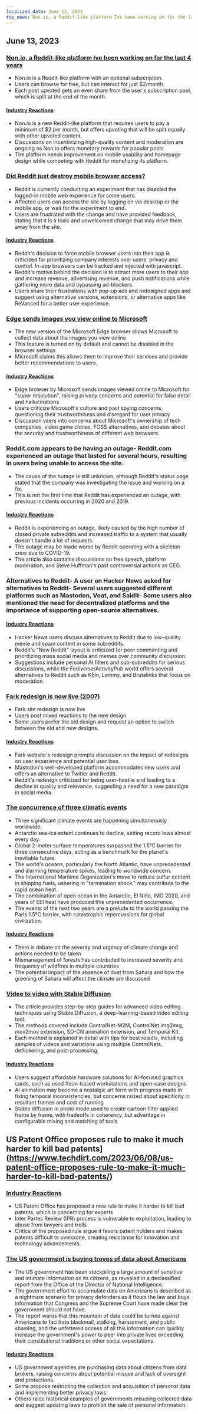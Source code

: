 ```yaml
---
localized_date: June 13, 2023
top_news: Non.io, a Reddit-like platform Ive been working on for the last 4 years
---
```




<CallToAction />

<Steps>

## June 13, 2023

### [Non.io, a Reddit-like platform Ive been working on for the last 4 years](https://non.io)

- Non.io is a Reddit-like platform with an optional subscription.
- Users can browse for free, but can interact for just $2/month.
- Each post upvoted gets an even share from the user's subscription pool, which is split at the end of the month.

#### [Industry Reactions](http://news.ycombinator.com/item?id=36296695)

- Non.io is a new Reddit-like platform that requires users to pay a minimum of $2 per month, but offers upvoting that will be split equally with other upvoted content.
- Discussions on incentivizing high-quality content and moderation are ongoing as Non.io offers monetary rewards for popular posts.
- The platform needs improvement on mobile usability and homepage design while competing with Reddit for monetizing its platform.

### [Did Reddit just destroy mobile browser access?](https://reddit.com/r/help/comments/135tly1/helpdid_reddit_just_destroy_mobile_browser_access/)

- Reddit is currently conducting an experiment that has disabled the logged-in mobile web experience for some users.
- Affected users can access the site by logging on via desktop or the mobile app, or wait for the experiment to end.
- Users are frustrated with the change and have provided feedback, stating that it is a toxic and unwelcomed change that may drive them away from the site.

#### [Industry Reactions](http://news.ycombinator.com/item?id=36287411)

- Reddit's decision to force mobile browser users into their app is criticized for prioritizing company interests over users' privacy and control. In-app browsers can be tracked and injected with javascript.
- Reddit's motive behind the decision is to attract more users to their app and increase revenue, advertising revenue, and push notifications while gathering more data and bypassing ad-blockers.
- Users share their frustrations with pop-up ads and redesigned apps and suggest using alternative versions, extensions, or alternative apps like ReVanced for a better user experience.

### [Edge sends images you view online to Microsoft](https://www.neowin.net/news/edge-sends-images-you-view-online-to-microsoft-here-is-how-to-disable-that/)

- The new version of the Microsoft Edge browser allows Microsoft to collect data about the images you view online
- This feature is turned on by default and cannot be disabled in the browser settings
- Microsoft claims this allows them to improve their services and provide better recommendations to users.

#### [Industry Reactions](http://news.ycombinator.com/item?id=36295364)

- Edge browser by Microsoft sends images viewed online to Microsoft for "super resolution", raising privacy concerns and potential for false detail and hallucinations
- Users criticize Microsoft's culture and past spying concerns, questioning their trustworthiness and disregard for user privacy
- Discussion veers into concerns about Microsoft's ownership of tech companies, video game clones, FOSS alternatives, and debates about the security and trustworthiness of different web browsers.

### Reddit.com appears to be having an outage- Reddit.com experienced an outage that lasted for several hours, resulting in users being unable to access the site.

- The cause of the outage is still unknown, although Reddit's status page stated that the company was investigating the issue and working on a fix.
- This is not the first time that Reddit has experienced an outage, with previous incidents occurring in 2020 and 2019.

#### [Industry Reactions](http://news.ycombinator.com/item?id=36294244)

- Reddit is experiencing an outage, likely caused by the high number of closed private subreddits and increased traffic to a system that usually doesn't handle a lot of requests.
- The outage may be made worse by Reddit operating with a skeleton crew due to COVID-19.
- The article also contains discussions on free speech, platform moderation, and Steve Huffman's past controversial actions as CEO.

### Alternatives to Reddit- A user on Hacker News asked for alternatives to Reddit- Several users suggested different platforms such as Mastodon, Voat, and SaidIt- Some users also mentioned the need for decentralized platforms and the importance of supporting open-source alternatives.

#### [Industry Reactions](http://news.ycombinator.com/item?id=36293789)

- Hacker News users discuss alternatives to Reddit due to low-quality meme and spam content in some subreddits.
- Reddit's "New Reddit" layout is criticized for poor commenting and prioritizing mass social media and memes over community discussion.
- Suggestions include personal AI filters and sub-subreddits for serious discussions, while the Fediverse/ActivityPub world offers several alternatives to Reddit such as Kbin, Lemmy, and Brutalinks that focus on moderation.

### [Fark redesign is now live (2007)](https://www.fark.com/comments/2762299/Fark-site-redesign-is-now-live-Hope-nothing-breaks-were-all-out-drinking)

- Fark site redesign is now live
- Users post mixed reactions to the new design
- Some users prefer the old design and request an option to switch between the old and new designs.

#### [Industry Reactions](http://news.ycombinator.com/item?id=36288886)

- Fark website's redesign prompts discussion on the impact of redesigns on user experience and potential user loss.
- Mastodon's well-developed platform accommodates new users and offers an alternative to Twitter and Reddit.
- Reddit's redesign criticized for being user-hostile and leading to a decline in quality and relevance, suggesting a need for a new paradigm in social media.

### [The concurrence of three climatic events](https://climatecasino.net/2023/06/wtf-is-happening-an-overview/)

- Three significant climate events are happening simultaneously worldwide.
- Antarctic sea-ice extent continues to decline, setting record lows almost every day.
- Global 2-meter surface temperatures surpassed the 1.5°C barrier for three consecutive days, acting as a benchmark for the planet's inevitable future.
- The world's oceans, particularly the North Atlantic, have unprecedented and alarming temperature spikes, leading to worldwide concern.
- The International Maritime Organization's move to reduce sulfur content in shipping fuels, ushering in "termination shock," may contribute to the rapid ocean heat.
- The combination of open ocean in the Antarctic, El Niño, IMO 2020, and years of EEI heat have produced this unprecedented occurrence.
- The events of the next two years are a prelude to the world passing the Paris 1.5°C barrier, with catastrophic repercussions for global civilization.

#### [Industry Reactions](http://news.ycombinator.com/item?id=36295136)

- There is debate on the severity and urgency of climate change and actions needed to be taken
- Mismanagement of forests has contributed to increased severity and frequency of wildfires in multiple countries
- The potential impact of the absence of dust from Sahara and how the greening of Sahara will affect the climate are discussed

### [Video to video with Stable Diffusion](https://stable-diffusion-art.com/video-to-video/)

- The article provides step-by-step guides for advanced video editing techniques using Stable Diffusion, a deep-learning-based video editing tool.
- The methods covered include ControlNet-M2M, ControlNet img2img, mov2mov extension, SD-CN animation extension, and Temporal Kit.
- Each method is explained in detail with tips for best results, including samples of videos and variations using multiple ControlNets, deflickering, and post-processing.

#### [Industry Reactions](http://news.ycombinator.com/item?id=36288294)

- Users suggest affordable hardware solutions for AI-focused graphics cards, such as used Xeon-based workstations and open-case designs
- AI animation may become a nostalgic art form with progress made in fixing temporal inconsistencies, but concerns raised about specificity in resultant frames and cost of running
- Stable diffusion in photo mode used to create cartoon filter applied frame by frame, with tradeoffs in coherency, but advantage in configurable mixing and matching of tools

## US Patent Office proposes rule to make it much harder to kill bad patents](https://www.techdirt.com/2023/06/08/us-patent-office-proposes-rule-to-make-it-much-harder-to-kill-bad-patents/)

### [Industry Reactions](http://news.ycombinator.com/item?id=36300958)

- US Patent Office has proposed a new rule to make it harder to kill bad patents, which is concerning for experts
- Inter Partes Review (IPR) process is vulnerable to exploitation, leading to abuse from lawyers and trolls
- Critics of the proposed rule argue it favors patent holders and makes patents difficult to overcome, creating resistance for innovation and technology advancements.

### [The US government is buying troves of data about Americans](https://www.wired.com/story/odni-commercially-available-information-report/)

- The US government has been stockpiling a large amount of sensitive and intimate information on its citizens, as revealed in a declassified report from the Office of the Director of National Intelligence.
- The government effort to accumulate data on Americans is described as a nightmare scenario for privacy defenders as it flouts the law and buys information that Congress and the Supreme Court have made clear the government should not have.
- The report warns that this mountain of data could be turned against Americans to facilitate blackmail, stalking, harassment, and public shaming, and the unfettered access of all this information can quickly increase the government's power to peer into private lives exceeding their constitutional traditions or other social expectations.

#### [Industry Reactions](http://news.ycombinator.com/item?id=36300410)

- US government agencies are purchasing data about citizens from data brokers, raising concerns about potential misuse and lack of oversight and protections.
- Some propose restricting the collection and acquisition of personal data and implementing better privacy laws.
- Others raise historical examples of governments misusing collected data and suggest updating laws to prohibit the sale of personal information.

</Steps>
